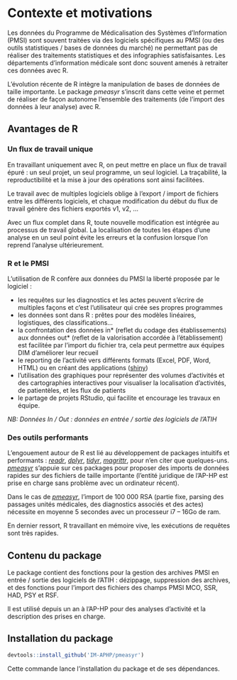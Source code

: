 
# Contexte et motivations {#contexte}

Les données du Programme de Médicalisation des Systèmes d'Information (PMSI) sont souvent traitées via des logiciels spécifiques au PMSI (ou des outils statistiques / bases de données du marché) ne permettant pas de réaliser des traitements statistiques et des infographies satisfaisantes. Les départements d'information médicale sont donc souvent amenés à retraiter ces données avec R.

L'évolution récente de R intègre la manipulation de bases de données de taille importante. Le package *pmeasyr* s'inscrit dans cette veine et permet de réaliser de façon autonome l'ensemble des traitements (de l'import des données à leur analyse) avec R.


## Avantages de R

### Un flux de travail unique

En travaillant uniquement avec R, on peut mettre en place un flux de travail épuré : un seul projet, un seul programme, un seul logiciel. La traçabilité, la reproductibilité et la mise à jour des opérations sont ainsi facilitées.

Le travail avec de multiples logiciels oblige à l'export / import de fichiers entre les différents logiciels, et chaque modification du début du flux de travail génère des fichiers exportés v1, v2, ...

Avec un flux complet dans R, toute nouvelle modification est intégrée au processus de travail global. La localisation de toutes les étapes d'une analyse en un seul point évite les erreurs et la confusion lorsque l'on reprend l'analyse ultérieurement.

### R et le PMSI

L'utilisation de R confère aux données du PMSI la liberté proposée par le logiciel :

   - les requêtes sur les diagnostics et les actes peuvent s'écrire de multiples façons et c'est l'utilisateur qui crée ses propres programmes
   - les données sont dans R : prêtes pour des modèles linéaires, logistiques, des classifications...
   - la confrontation des données in\* (reflet du codage des établissements) aux données out\* (reflet de la valorisation accordée à l'établissement) est facilitée par l'import du fichier tra, cela peut permettre aux équipes DIM d'améliorer leur recueil
   - le reporting de l'activité vers différents formats (Excel, PDF, Word, HTML) ou en créant des applications ([shiny](http://shiny.rstudio.com))
   - l'utilisation des graphiques pour représenter des volumes d'activités et des cartographies interactives pour visualiser la localisation d'activités, de patientèles, et les flux de patients
   - le partage de projets RStudio, qui facilite et encourage les travaux en équipe.

*NB: Données In / Out : données en entrée / sortie des logiciels de l'ATIH*

### Des outils performants

L'engouement autour de R est lié au développement de packages intuitifs et performants : [*readr*](http://readr.tidyverse.org), [*dplyr*](https://github.com/hadley/dplyr), [*tidyr*](http://tidyr.tidyverse.org), [*magrittr*](https://github.com/tidyverse/magrittr), pour n'en citer que quelques-uns. [*pmeasyr*](https://github.com/IM-APHP/pmeasyr) s'appuie sur ces packages pour proposer des imports de données rapides sur des fichiers de taille importante (l'entité juridique de l'AP-HP est prise en charge sans problème avec un ordinateur récent).

Dans le cas de [*pmeasyr*](https://github.com/IM-APHP/pmeasyr), l'import de 100 000 RSA (partie fixe, parsing des passages unités médicales, des diagnostics associés et des actes) nécessite en moyenne 5 secondes avec un processeur i7 -- 16Go de ram.

En dernier ressort, R travaillant en mémoire vive, les exécutions de requêtes sont très rapides. 

## Contenu du package

Le package contient des fonctions pour la gestion des archives PMSI en entrée / sortie des logiciels de l'ATIH : dézippage, suppression des archives, et des fonctions pour l'import des fichiers des champs PMSI MCO, SSR, HAD, PSY et RSF.

Il est utilisé depuis un an à l'AP-HP pour des analyses d'activité et la description des prises en charge.

## Installation du package

```r
devtools::install_github('IM-APHP/pmeasyr')
``` 

Cette commande lance l'installation du package et de ses dépendances.
